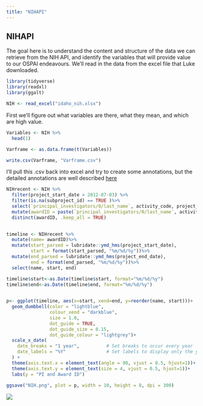 ```yaml
---
title: "NIHAPI"
---
```


## NIHAPI

The goal here is to understand the content and structure of the data we can retrieve from the NIH API, and identify the variables that will provide value to our OSPAI endeavours.  We'll read in the data from the excel file that Luke downloaded.

```r
library(tidyverse)
library(readxl)
library(ggalt)

NIH <- read_excel("idaho_nih.xlsx")

```

First we'll figure out what variables are there, what they mean, and which are high value.


```r

Variables <- NIH %>%
  head(1)

Varframe <- as.data.frame(t(Variables))

write.csv(Varframe, "Varframe.csv")

```


I'll pull this .csv back into excel and try to create some annotations, but the detailed annotations are well described [here](https://api.reporter.nih.gov/documents/Data%20Elements%20for%20RePORTER%20Project%20API_V2.pdf)

```r

NIHrecent <- NIH %>%
  filter(project_start_date > 2012-07-03) %>%
  filter(is.na(subproject_id) == TRUE )%>%
  select(`principal_investigators/0/last_name`, activity_code, project_serial_num, project_start_date, project_end_date)%>%
  mutate(awardID = paste(`principal_investigators/0/last_name`, activity_code, project_serial_num))%>%
  distinct(awardID, .keep_all = TRUE)
  

timeline <- NIHrecent %>%
  mutate(name= awardID)%>%
  mutate(start_parsed = lubridate::ymd_hms(project_start_date),
         start = format(start_parsed, "%m/%d/%y"))%>%
  mutate(end_parsed = lubridate::ymd_hms(project_end_date),
         end = format(end_parsed, "%m/%d/%y"))%>%
  select(name, start, end)

timeline$start<-as.Date(timeline$start, format="%m/%d/%y")
timeline$end<-as.Date(timeline$end, format="%m/%d/%y")

  
p<- ggplot(timeline, aes(x=start, xend=end, y=reorder(name, start)))+
  geom_dumbbell(color = "lightblue",
                colour_xend = "darkblue",
                size = 1.0,
                dot_guide = TRUE,
                dot_guide_size = 0.15,
                dot_guide_colour = "lightgrey")+
  scale_x_date(
    date_breaks = "1 year",          # Set breaks to occur every year
    date_labels = "%Y"               # Set labels to display only the year
  ) +
  theme(axis.text.x = element_text(angle = 90, vjust = 0.5, hjust=1))+
  theme(axis.text.y = element_text(size = 4, vjust = 0.5, hjust=1))+
  labs(y = "PI and Award ID") 
  
ggsave("NIH.png", plot = p, width = 10, height = 8, dpi = 300)

```

![](NIH.png)

